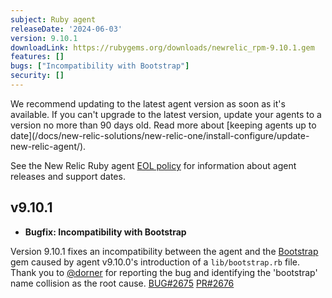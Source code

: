 ```yaml
---
subject: Ruby agent
releaseDate: '2024-06-03'
version: 9.10.1
downloadLink: https://rubygems.org/downloads/newrelic_rpm-9.10.1.gem
features: []
bugs: ["Incompatibility with Bootstrap"]
security: []
---
```


<Callout variant="important">
  We recommend updating to the latest agent version as soon as it's available. If you can't upgrade to the latest version, update your agents to a version no more than 90 days old. Read more about [keeping agents up to date](/docs/new-relic-solutions/new-relic-one/install-configure/update-new-relic-agent/).

  See the New Relic Ruby agent [EOL policy](https://docs.newrelic.com/docs/apm/agents/ruby-agent/getting-started/ruby-agent-eol-policy/) for information about agent releases and support dates.
</Callout>

## v9.10.1

* **Bugfix: Incompatibility with Bootstrap**

Version 9.10.1 fixes an incompatibility between the agent and the [Bootstrap](https://github.com/twbs/bootstrap-rubygem) gem caused by agent v9.10.0's introduction of a `lib/bootstrap.rb` file. Thank you to [@dorner](https://github.com/dorner) for reporting the bug and identifying the 'bootstrap' name collision as the root cause. [BUG#2675](https://github.com/newrelic/newrelic-ruby-agent/issues/2675) [PR#2676](https://github.com/newrelic/newrelic-ruby-agent/pull/2676)
